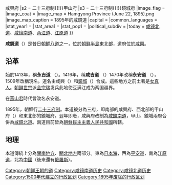 {{unreferenced|time=2019-09-14T09:20:33+00:00}}
{{Infobox former subdivision
|native_name = {{lang|ko|함경도}}
|conventional_long_name = 咸鏡道
|subdivision = 道
|nation = 朝鲜王朝
|year_start = 1509年
|year_end = 1895年
|p1 = 
|flag_p1 = 
|s1 = 二十三府制{{!}}咸興府
|s2 = 二十三府制{{!}}甲山府
|s3 = 二十三府制{{!}}鏡城府
|image_flag = 
|image_coat = 
|image_map = Hamgyong Province (June 22, 1895).png
|image_map_caption = 1895年的咸鏡道
|capital = 
|common_languages       = 
|stat_year1             = 
|stat_area1             = 
|stat_pop1              = 
|political_subdiv = 
|today = {{DPRK}}[[咸镜北道|咸镜北道]]、[[咸镜南道|咸镜南道]]、[[两江道|两江道]]、[[江原道_(朝鮮)|江原道]]
}}

'''咸鏡道'''（{{kor|함경도|咸鏡道|Hamgyŏng-to}}）是昔日[[朝鮮八道|朝鮮八道]]之一，位於[[朝鮮半島|朝鮮半島]]東北部，道府位於[[咸興|咸興]]。

== 沿革 ==
始於1413年，稱'''永吉道''' （{{lang|ko|영길도}}）。1416年，稱'''咸吉道''' （{{lang|ko|함길도}}）1470年改稱'''永安道''' （{{lang|ko|영안도}}），1509年改稱現名。道名由咸興（{{lang|ko|함흥}}）和[[鏡城郡|鏡城]]（{{lang|ko|경성}}）合成。這些地方之前土著是[[女真人|女真人]]。[[朝鲜世宗|朝鲜世宗]]派[[金宗瑞|金宗瑞]]发兵此地使豆满江成为两国疆界。

在[[燕山君|燕山君]]時代曾改名永安道。

1895年，朝鮮行[[二十三府制|二十三府制]]。本道被分為三府，即南部的咸興府、西北部的甲山府（{{lang|ko|갑산부}}）和東北部的鏡城府。翌年即廢，咸興府改制為[[咸鏡南道|咸鏡南道]]，甲山、鏡城兩府合併為[[咸鏡北道|咸鏡北道]]。兩道目前皆為[[朝鮮民主主義人民共和國|朝鮮民主主義人民共和國]]所轄。

== 地理 ==
本道傳統上分為[[關南地方|關南地方]]、[[關北地方|關北地方]]兩部分。東為[[日本海|日本海]]，西為[[平安道|平安道]]，南為[[江原道_(朝鮮八道)|江原道]]，北為[[中國|中國]]（後來還有[[俄羅斯|俄羅斯]]）。

{{DEFAULTSORT:Hamgyong-to}}
{{朝鮮八道}}
[[Category:朝鲜王朝的道|Category:朝鲜王朝的道]]
[[Category:咸镜南道历史|Category:咸镜南道历史]]
[[Category:咸镜北道历史|Category:咸镜北道历史]]
[[Category:1500年代建立的行政区划|Category:1500年代建立的行政区划]]
[[Category:1895年废除的行政区划|Category:1895年废除的行政区划]]